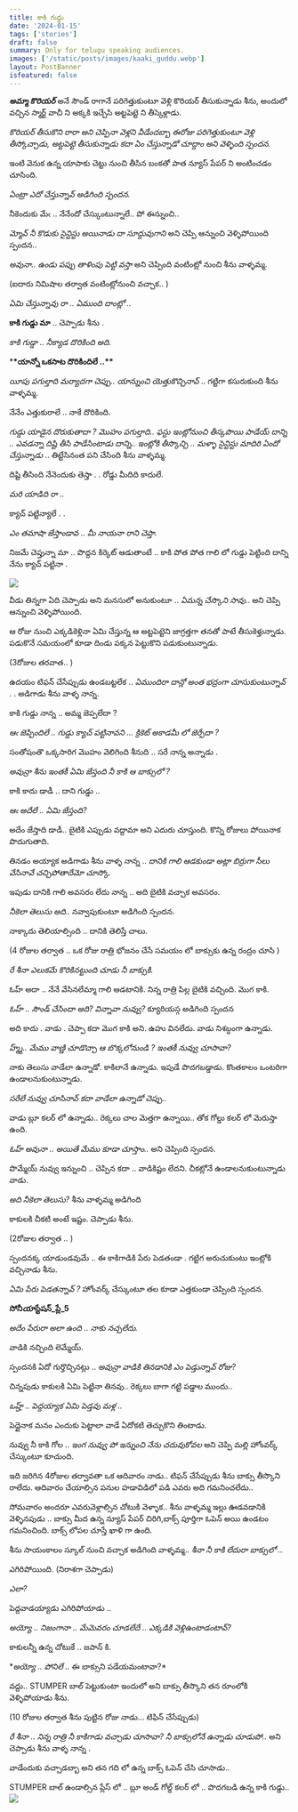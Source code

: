 ```yaml
---
title: కాకి గుడ్డు
date: '2024-01-15'
tags: ['stories']
draft: false
summary: Only for telugu speaking audiences.
images: ['/static/posts/images/kaaki_guddu.webp']
layout: PostBanner
isfeatured: false
---
```


**_అమ్మా కొరియర్_** అనే సౌండ్ రాగానే పరిగెత్తుకుంటూ వెళ్లి కొరియర్ తీసుకున్నాడు శీను, అందులో వచ్చిన స్మార్ట్ వాచీ ని అక్కకి ఇచ్చేసి అట్టపెట్టె ని తీస్కెళ్లాడు.

_కొరియర్ తీసుకొని రారా అని చెప్పినా వెళ్లని వీడేందబ్బా ఈరోజు పరిగెత్తుకుంటూ వెళ్లి తీస్కోచ్చాడు, అట్టపెట్టె తీసుకున్నాడు కదా ఏం చేస్తున్నాడో చూద్దాం అని వెళ్ళింది స్పందన._

ఇంటి వెనుక ఉన్న యాపాకు చెట్టు నుంచి తీసిన బంకతో పాత న్యూస్ పేపర్ ని అంటించడం చూసింది.

_ఏంట్రా ఎదో చేస్తున్నావ్ అడిగింది స్పందన._

నీకెందుకు మేఁ .. నేనేందో చేస్కుంటున్నాలే.. పో ఈన్నుంచి..

_మ్మోవ్ నీ కొడుకు సైన్టిస్టు అయినాడు దా సూద్దువుగాని_ అని చెప్పి ఆన్నుంచి వెళ్ళిపోయింది స్పందన..

_అవునా.. ఉండు పప్పు తాళింపు పెట్టి వస్తా_ అని చెప్పింది వంటింట్లో నుంచి శీను వాళ్ళమ్మ.

(ఐదారు నిమిషాల తర్వాత వంటింట్లోనుంచి వచ్చాక.. )

_ఏమి చేస్తున్నావు రా .. ఏముంది దాంట్లో .._

**కాకి గుడ్డు మా** .. చెప్పాడు శీను .

_కాకి గుడ్డా .. నీక్యాడ దొరికింది అది._

\***\*యాన్నో ఒకసాట దొరికిందిలే ..\*\***

_యీపు పగుల్తాది మర్యాదగా చెప్పు.. యాన్నుంచి యెత్తుకొచ్చినావ్_ .. గట్టిగా కసురుకుంది శీను వాళ్ళమ్మ.

నేనేం ఎత్తుకురాలే .. నాకే దొరికింది.

_గుడ్డు యాడైన దొరుకుతాదా ? మొహం పగుల్తాది.. ఫస్టు ఇంట్లోనుంచి తీస్కపొయి పాడేయ్ దాన్ని .. ఎవడన్నా దిష్టి తీసి పాడేసింటాడు దాన్ని.. ఇంట్లోకి తీస్కొచ్చి .. మళ్ళా సైన్టిస్టు మాదిరి ఏందో చేస్తున్నాడు_ .. తిట్టేసినంత పని చేసింది శీను వాళ్ళమ్మ.

దిష్టి తీసింది నేనెందుకు తెస్తా . . రోడ్డు మీదిది కాదులే.

_మరి యాడిది రా .._

క్యాచ్ పట్టిన్యాలే . .

_ఎం తమాషా జేస్తాండావ .. మీ నాయనా రాని చెప్తా._

నిజమే చెప్తున్నా మా .. పొద్దన కిర్కెట్ ఆడుతాంటే .. కాకి పోత పోత గాలి లో గుడ్డు పెట్టింది దాన్ని నేను క్యాచ్ పట్టినా .

![](/static/posts/images/kaaki_guddu.jpg)

వీడు తిన్నగా ఏది చెప్పాడు అని మనసులో అనుకుంటూ .. _ఏమన్న చేస్కొని సావు_.. అని చెప్పి ఆన్నుంచి వెళ్ళిపోయింది.

ఆ రోజు నుంచి ఎక్కడికెళ్లినా ఏమి చేస్తున్న ఆ అట్టపెట్టెని జాగ్రత్తగా తనతో పాటే తీసుకెళ్తున్నాడు. పడుకొనే సమయంలో కూడా దిండు పక్కన పెట్టుకొని పడుకుంటున్నాడు.

(3రోజుల తరవాత.. )

ఉదయం టిఫన్ చేసేప్పుడు ఉండబట్టలేక .. _ఏముందిరా దాన్లో అంత భద్రంగా చూసుకుంటున్నావ్_ . . అడిగాడు శీను వాళ్ళ నాన్న.

కాకి గుడ్డు నాన్న .. అమ్మ జెప్పలేదా ?

_ఆఁ జెప్పిందిలే .. గుడ్డు క్యాచ్ పట్టినావని ... క్రికెట్ అకాడమీ లో జెర్పేదా ?_

సంతోషంతొ ఒక్కసారిగ మొహం వెలిగింది శీనుది .. సరే నాన్న అన్నాడు .

_అవున్రా శీను ఇంతకీ ఏమి జేస్తంది నీ కాకి ఆ బాక్సులో ?_

కాకి కాదు డాడీ .. దాని గుడ్డు ..

_ఆఁ అదేలే .. ఏమి జేస్తంది?_

అదేం జేస్తాది డాడీ.. బైటికి ఎప్పుడు వద్దామా అని ఎదురు చూస్తుంది. కొన్ని రోజులు పోయినాక పొదుగుతాది.

తినడం అయ్యాక అడిగాడు శీను వాళ్ళ నాన్న .. _దానికి గాలి ఆడకుండా అట్లా బిర్రుగా సీలు వేసినావే చచ్చిపోతాదేమో చూస్కో._

ఇపుడు దానికి గాలి అవసరం లేదు నాన్న .. అది బైటికి వచ్చాక అవసరం.

_నీకెలా తెలుసు అది.._ నవ్వాపుకుంటూ అడిగింది స్పందన.

నాక్కాదు తెలియాల్సింది .. దానికి తెలిస్తే చాలు.

(4 రోజుల తర్వాత .. ఒక రోజు రాత్రి భోజనం చేసే సమయం లో బాక్సుకు ఉన్న రంద్రం చూసి )

_రే శీనా ఎలుకమే కొరికినట్టుంది చూడు నీ బాక్సుకి._

ఓహ్ అదా .. నేనే వేసినలేమ్మా గాలి ఆడటానికి. నిన్న రాత్రి పిల్ల బైటికి వచ్చింది. మొగ కాకి.

_ఓహ్ .. సౌండ్ చేసిందా అది? విన్నావా నువ్వు?_ క్యూరియస్గ అడిగింది స్పందన

అది కాదు . వాడు . చెప్పా కదా మొగ కాకి అని.
ఉహు వినలేదు. వాడు నిశబ్ధంగా ఉన్నాడు.

_హ్మ్మ్.. మేము వాణ్ణి చూడొచ్చా ఆ బొక్కలోనుండి ? ఇంతకీ నువ్వు చూసావా?_

నాకు తెలుసు వాడేలా ఉన్నాడో. కాకిలానే ఉన్నాడు. ఇపుడే పొదగబడ్డాడు. కొంతకాలం ఒంటరిగా ఉండాలనుకుంటున్నాడు.

_సరేలే నువ్వు చూసినావ్ కదా వాడేలా ఉన్నాడో చెప్పు.._

వాడు బ్లూ కలర్ లో ఉన్నాడు.. రెక్కలు చాల మెత్తగా ఉన్నాయి.. తోక గోల్డు కలర్ లో మెరుస్తా ఉంది.

_ఓహ్ అవునా .. అయితే మేము కూడా చూస్తాం.._ అని చెప్పింది స్పందన.

పొమ్మేయ్ నువ్వు ఇన్నుంచి .. చెప్పిన కదా .. వాడికిష్టం లేదని. చీకట్లోనే ఉండాలనుకుంటున్నాడు వాడు.

_అది నీకెలా తెలుసు?_ శీను వాళ్ళమ్మ అడిగింది

కాకులకి చీకటి అంటే ఇష్టం. చెప్పాడు శీను.

(2రోజుల తర్వాత .. )

స్పందనక్క యాడుండవుమే .. ఈ కాకిగాడికి పేరు పెడతండా . గట్టిగ అరుచుకుంటు ఇంట్లోకి వచ్చినాడు శీను.

_ఏమి పేరు పెడతన్నావ్ ?_ హోంవర్క్ చేస్కుంటూ తల కూడా ఎత్తకుండా చెప్పింది స్పందన.

**సోనీ*యా*స్టేషన్_ప్లే_5**

_అదేం పేరురా అలా ఉంది .. నాకు నచ్చలేదు._

వాడికి నచ్చింది లెమ్మేయ్.

స్పందనకి ఏదో గుర్తొచ్చినట్లు .. _అవున్రా వాడికి తినడానికి ఎం పెడ్తున్నావ్ రోజు?_

చిన్నపుడు కాకులకి ఏమి పెట్టినా తినవు.. రెక్కలు బాగా గట్టి పడ్డాల ముందు..

_ఒహ్హ్ .. పెద్దయ్యాక ఏమి పెడ్తవు మళ్ల .._

పెద్దైనాక మనం ఎందుకు పెట్టాలా వాడే ఏదోకటి తెచ్చుకొని తింటాడు.

నువ్వు నీ కాకి గోల .. _ఇంగ నువ్వు పో ఇన్నుంచి నేను చదువుకోవల_ అని చెప్పి మల్లి హోంవర్క్ చేస్కుంటూ కూచుంది.

ఇది జరిగిన 4రోజుల తర్వావతా ఒక ఆదివారం నాడు.. టిఫన్ చేసేప్పుడు శీను బాక్సు తీస్కొని రాలేదు. ఆదివారం చేయాల్సిన పనుల హడావిడిలో పడి ఎవరు అది గమనించలేదు..

సోమవారం అందరూ ఎవరువెళ్లాల్సిన చోటుకి వెళ్ళాక.. శీను వాళ్ళమ్మ ఇల్లు ఊడవడానికి వెళ్ళినపుడు .. బాక్సు మీద ఉన్న న్యూస్ పేపర్ చిరిగి,బాక్స్ పూర్తిగా ఓపెన్ అయి ఉండటం గమనించింది. బాక్స్ లోపల చూస్తే ఖాళి గా ఉంది.

శీను సాయంకాలం స్కూల్ నుంచి వచ్చాక అడిగింది వాళ్ళమ్మ.. _శీనా నీ కాకి లేదురా బాక్సులో .._

ఎగిరిపోయింది. (నిరాశగా చెప్పాడు)

_ఎలా?_

పెద్దవాడయ్యాడు ఎగిరిపోయాడు ..

_అయ్యో .. నిజంగానా .. మేమెవరం చూడలేదే .. ఎక్కడికి వెళ్లిఉంటాడంటావ్?_

కాకులన్నీ ఉన్న చోటుకే .. జపాన్ కి.

\*_అయ్యో .. పోనిలే .._ ఈ బాక్సుని పడేయమంటావా?\*

వద్దు.. STUMPER బాల్ పెట్టుకుంటా ఇందులో అని బాక్సు తీస్కొని తన రూంలోకి వెళ్ళిపోయాడు శీను.

(10 రోజుల తర్వాత శీను పుట్టిన రోజు నాడు... టిఫిన్ చేసేప్పుడు)

_రే శీనా .. నిన్న రాత్రి నీ కాకిగాడు వచ్చాడు చూసావా? నీ బాక్సులోనే ఉన్నాడు చూడుపో.._ అని చెప్పాడు శీను వాళ్ళ నాన్న .

వాడేందుకు వచ్చాడబ్బా అని తన గది లో ఉన్న బాక్స్ ఓపెన్ చేసి చూసాడు..

STUMPER బాల్ ఉండాల్సిన ప్లేస్ లో .. బ్లూ అండ్ గోల్డ్ కలర్ లో .. పొదగబడి ఉన్న కాకి గుడ్డు..
![](/static/posts/images/play_station.jpg)
